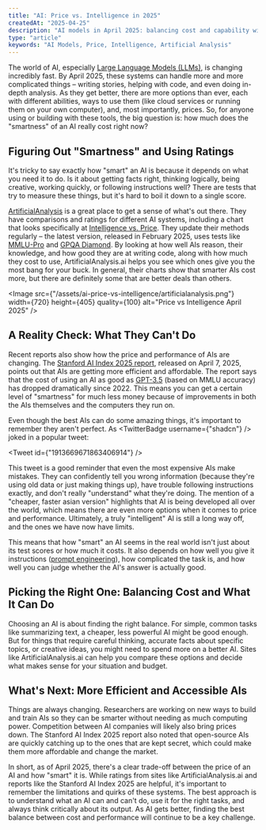 ```yaml
---
title: "AI: Price vs. Intelligence in 2025"
createdAt: "2025-04-25"
description: "AI models in April 2025: balancing cost and capability with recent data."
type: "article"
keywords: "AI Models, Price, Intelligence, Artificial Analysis"
---
```


The world of AI, especially [Large Language Models (LLMs)](https://en.wikipedia.org/wiki/Large_language_model), is changing incredibly fast.
By April 2025, these systems can handle more and more complicated things – writing stories, helping with code, and even doing in-depth analysis.
As they get better, there are more options than ever, each with different abilities, ways to use them (like cloud services or running them on your own computer), and, most importantly, prices.
So, for anyone using or building with these tools, the big question is: how much does the "smartness" of an AI really cost right now?

## Figuring Out "Smartness" and Using Ratings

It's tricky to say exactly how "smart" an AI is because it depends on what you need it to do.
Is it about getting facts right, thinking logically, being creative, working quickly, or following instructions well? There are tests that try to measure these things, but it's hard to boil it down to a single score.

[ArtificialAnalysis](https://artificialanalysis.ai) is a great place to get a sense of what's out there.
They have comparisons and ratings for different AI systems, including a chart that looks specifically at [Intelligence vs. Price](https://artificialanalysis.ai/#intelligence-vs-price).
They update their methods regularly – the latest version, released in February 2025, uses tests like [MMLU-Pro](https://github.com/TIGER-AI-Lab/MMLU-Pro) and [GPQA Diamond](https://github.com/idavidrein/gpqa).
By looking at how well AIs reason, their knowledge, and how good they are at writing code, along with how much they cost to use, ArtificialAnalysis.ai helps you see which ones give you the most bang for your buck.
In general, their charts show that smarter AIs cost more, but there are definitely some that are better deals than others.

<Image
  src={"/assets/ai-price-vs-intelligence/artificialanalysis.png"}
  width={720}
  height={405}
  quality={100}
  alt="Price vs Intelligence April 2025"
/>

## A Reality Check: What They Can't Do

Recent reports also show how the price and performance of AIs are changing.
The [Stanford AI Index 2025 report](https://aiindex.stanford.edu/report/), released on April 7, 2025, points out that AIs are getting more efficient and affordable.
The report says that the cost of using an AI as good as [GPT-3.5](https://platform.openai.com/docs/models/gpt-3-5) (based on MMLU accuracy) has dropped dramatically since 2022.
This means you can get a certain level of "smartness" for much less money because of improvements in both the AIs themselves and the computers they run on.

Even though the best AIs can do some amazing things, it's important to remember they aren't perfect.
As <TwitterBadge username={"shadcn"} /> joked in a popular tweet:

<Tweet id={"1913669671863406914"} />

This tweet is a good reminder that even the most expensive AIs make mistakes.
They can confidently tell you wrong information (because they're using old data or just making things up), have trouble following instructions exactly, and don't really "understand" what they're doing.
The mention of a "cheaper, faster asian version" highlights that AI is being developed all over the world, which means there are even more options when it comes to price and performance.
Ultimately, a truly "intelligent" AI is still a long way off, and the ones we have now have limits.

This means that how "smart" an AI seems in the real world isn't just about its test scores or how much it costs.
It also depends on how well you give it instructions ([prompt engineering](https://www.promptingguide.ai/)), how complicated the task is, and how well you can judge whether the AI's answer is actually good.

## Picking the Right One: Balancing Cost and What It Can Do

Choosing an AI is about finding the right balance.
For simple, common tasks like summarizing text, a cheaper, less powerful AI might be good enough.
But for things that require careful thinking, accurate facts about specific topics, or creative ideas, you might need to spend more on a better AI.
Sites like ArtificialAnalysis.ai can help you compare these options and decide what makes sense for your situation and budget.

## What's Next: More Efficient and Accessible AIs

Things are always changing.
Researchers are working on new ways to build and train AIs so they can be smarter without needing as much computing power.
Competition between AI companies will likely also bring prices down.
The Stanford AI Index 2025 report also noted that open-source AIs are quickly catching up to the ones that are kept secret, which could make them more affordable and change the market.

In short, as of April 2025, there's a clear trade-off between the price of an AI and how "smart" it is.
While ratings from sites like ArtificialAnalysis.ai and reports like the Stanford AI Index 2025 are helpful, it's important to remember the limitations and quirks of these systems.
The best approach is to understand what an AI can and can't do, use it for the right tasks, and always think critically about its output.
As AI gets better, finding the best balance between cost and performance will continue to be a key challenge.
